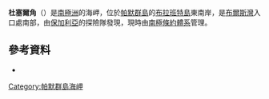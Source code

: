{{Coord|64|25|S|62|20|W|source:GNIS|display=title}}

'''杜塞爾角'''（{{lang-en|D'Ursel Point}}）是[[南極洲|南極洲]]的海岬，位於[[帕默群島|帕默群島]]的[[布拉班特島|布拉班特島]]東南岸，是[[布爾斯灣|布爾斯灣]]入口處南部，由[[保加利亞|保加利亞]]的探險隊發現，現時由[[南極條約體系|南極條約體系]]管理。

==參考資料==
* {{usgs-gazetteer|id=4190}}

{{DEFAULTSORT:D'Ursel Point}}
[[Category:帕默群島海岬|Category:帕默群島海岬]]


{{PalmerArchipelago-geo-stub}}